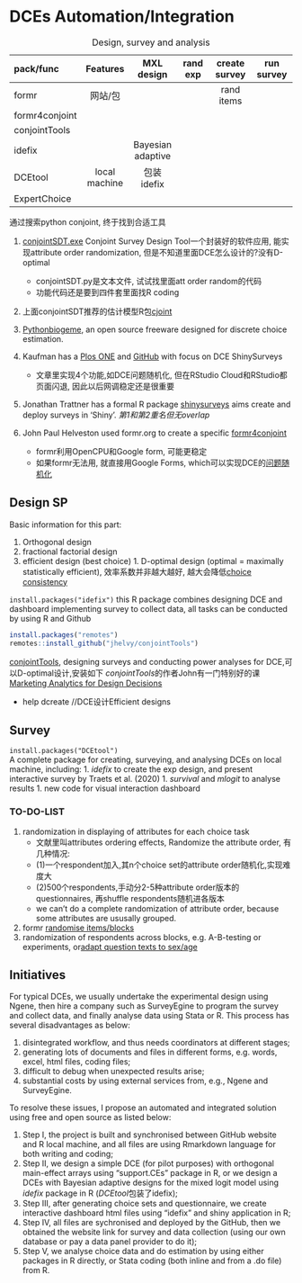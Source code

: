 # DCEs Automation/Integration 


| pack/func | Features | MXL design | rand exp | create survey | run survey |
|:--------|:-----------:|:-----------:|:-----------:|:-----------:|:-----------:|
| formr   | 网站/包 |                |          | rand items |
| formr4conjoint |         |               |          |
| conjointTools  |         |               |          |
| idefix  |          | Bayesian adaptive |          | 
| DCEtool | local machine | 包装idefix |  |  
| ExpertChoice |  |  |

Table: Design, survey and analysis

通过搜索python conjoint, 终于找到合适工具

1. [conjointSDT.exe](https://github.com/astrezhnev/conjointsdt) Conjoint Survey Design Tool一个封装好的软件应用, 能实现attribute order randomization, 但是不知道里面DCE怎么设计的?没有D-optimal 
	- conjointSDT.py是文本文件, 试试找里面att order random的代码
	- 功能代码还是要到四件套里面找R coding
1. 上面conjointSDT推荐的估计模型R包[cjoint](https://cran.r-project.org/web/packages/cjoint/index.html)
1. [Pythonbiogeme](https://transp-or.epfl.ch/pythonbiogeme/), an open source freeware designed for discrete choice estimation.

1. Kaufman has a [Plos ONE](https://journals.plos.org/plosone/article?id=10.1371/journal.pone.0232424) and [GitHub](https://github.com/aaronrkaufman/shinySurveys) with focus on DCE ShinySurveys
    - 文章里实现4个功能,如DCE问题随机化, 但在RStudio Cloud和RStudio都页面闪退, 因此以后网调稳定还是很重要
1. Jonathan Trattner has a formal R package [shinysurveys](https://shinysurveys.jdtrat.com/) aims create and deploy surveys in 'Shiny'. *第1和第2重名但无overlap*
1. John Paul Helveston used formr.org to create a specific [formr4conjoint](https://github.com/ctang83/formr4conjoint)  
    - formr利用OpenCPU和Google form, 可能更稳定
  	- 如果formr无法用, 就直接用Google Forms, which可以实现DCE的[问题随机化](https://support.google.com/a/users/answer/9308764?hl=en)

## Design SP

Basic information for this part:

1. Orthogonal design 
1. fractional factorial design
1. efficient design (best choice)
		1. D-optimal design (optimal = maximally statistically efficient), 效率系数并非越大越好, 越大会降低[choice consistency](https://doi.org/10.1086/586913)

`install.packages("idefix")`
this R package combines designing DCE and dashboard implementing survey to collect data, all tasks can be conducted by using R and Github

```r
install.packages("remotes")
remotes::install_github("jhelvy/conjointTools")
```
[conjointTools](https://github.com/jhelvy/conjointTools), designing surveys and conducting power analyses for DCE,可以D-optimal设计,安装如下
*conjointTools*的作者John有一门特别好的课[Marketing Analytics for Design Decisions](https://madd.seas.gwu.edu/2021-Fall/c7-utility.html)

- help dcreate  //DCE设计Efficient designs

## Survey

`install.packages("DCEtool")`   
A complete package for creating, surveying, and analysing DCEs on local machine, including:
1. *idefix* to create the exp design, and present interactive survey by Traets et al. (2020)
1. *survival* and *mlogit* to analyse results
1. new code for visual interaction dashboard

### TO-DO-LIST
1. randomization in displaying of attributes for each choice task
	- 文献里叫attributes ordering effects, Randomize the attribute order, 有几种情况:
	- (1)一个respondent加入,其n个choice set的attribute order随机化,实现难度大
	- (2)500个respondents,手动分2-5种attribute order版本的questionnaires, 再shuffle respondents随机进各版本
	- we can't do a complete randomization of attribute order, because some attributes are ususally grouped. 
1. formr [randomise items/blocks](https://github.com/rubenarslan/formr.org/wiki/How-to-randomize-items-and-blocks)
1. randomization of respondents across blocks, e.g. A-B-testing or experiments, or[adapt question texts to sex/age](https://github.com/rubenarslan/formr.org/wiki/How-to-adapt-question-texts-to-e.g.-the-participant's-sex-and-relationship-status)


## Initiatives
For typical DCEs, we usually undertake the experimental design using Ngene, then hire a company such as SurveyEgine to program the survey and collect data, and finally analyse data using Stata or R. This process has several disadvantages as below:

1. disintegrated workflow, and thus needs coordinators at different stages;
1. generating lots of documents and files in different forms, e.g. words, excel, html files, coding files;
1. difficult to debug when unexpected results arise;
1. substantial costs by using external services from, e.g., Ngene and SurveyEgine.

To resolve these issues, I propose an automated and integrated solution using free and open source as listed below:

1. Step I, the project is built and synchronised between GitHub website and R local machine, and all files are using Rmarkdown language for both writing and coding;
1. Step II, we design a simple DCE (for pilot purposes) with orthogonal main-effect arrays using "support.CEs" package in R, or we design a DCEs with Bayesian adaptive designs for the mixed logit model using *idefix* package in R (*DCEtool*包装了idefix);
1. Step III, after generating choice sets and questionnaire, we create interactive dashboard html files using "idefix" and shiny application in R;
1. Step IV, all files are sychronised and deployed by the GitHub, then we obtained the website link for survey and data collection (using our own database or pay a data panel provider to do it);
1. Step V, we analyse choice data and do estimation by using either packages in R directly, or Stata coding (both inline and from a .do file) from R.
